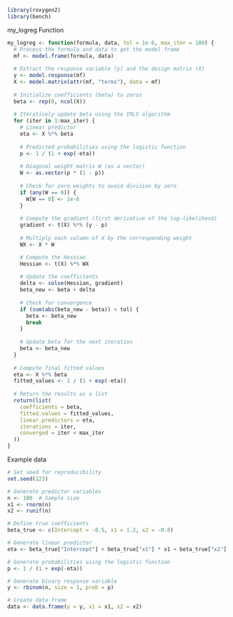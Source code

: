 ```r
library(roxygen2)
library(bench)
```


my_logreg Function
```r
my_logreg <- function(formula, data, tol = 1e-6, max_iter = 100) {
  # Process the formula and data to get the model frame
  mf <- model.frame(formula, data)
  
  # Extract the response variable (y) and the design matrix (X)
  y <- model.response(mf)
  X <- model.matrix(attr(mf, "terms"), data = mf)
  
  # Initialize coefficients (beta) to zeros
  beta <- rep(0, ncol(X))
  
  # Iteratively update beta using the IRLS algorithm
  for (iter in 1:max_iter) {
    # Linear predictor
    eta <- X %*% beta
    
    # Predicted probabilities using the logistic function
    p <- 1 / (1 + exp(-eta))
    
    # Diagonal weight matrix W (as a vector)
    W <- as.vector(p * (1 - p))
    
    # Check for zero weights to avoid division by zero
    if (any(W == 0)) {
      W[W == 0] <- 1e-6
    }
    
    # Compute the gradient (first derivative of the log-likelihood)
    gradient <- t(X) %*% (y - p)
    
    # Multiply each column of X by the corresponding weight
    WX <- X * W

    # Compute the Hessian
    Hessian <- t(X) %*% WX
    
    # Update the coefficients
    delta <- solve(Hessian, gradient)
    beta_new <- beta + delta
    
    # Check for convergence
    if (sum(abs(beta_new - beta)) < tol) {
      beta <- beta_new
      break
    }
    
    # Update beta for the next iteration
    beta <- beta_new
  }
  
  # Compute final fitted values
  eta <- X %*% beta
  fitted_values <- 1 / (1 + exp(-eta))
  
  # Return the results as a list
  return(list(
    coefficients = beta,
    fitted.values = fitted_values,
    linear.predictors = eta,
    iterations = iter,
    converged = iter < max_iter
  ))
}
```


Example data
```r
# Set seed for reproducibility
set.seed(123)

# Generate predictor variables
n <- 100  # Sample size
x1 <- rnorm(n)
x2 <- runif(n)

# Define true coefficients
beta_true <- c(Intercept = -0.5, x1 = 1.2, x2 = -0.8)

# Generate linear predictor
eta <- beta_true["Intercept"] + beta_true["x1"] * x1 + beta_true["x2"] * x2

# Generate probabilities using the logistic function
p <- 1 / (1 + exp(-eta))

# Generate binary response variable
y <- rbinom(n, size = 1, prob = p)

# Create data frame
data <- data.frame(y = y, x1 = x1, x2 = x2)

```



